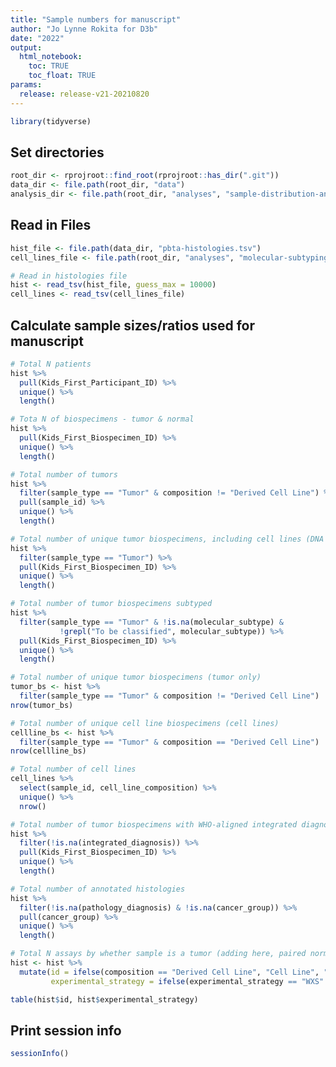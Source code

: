 ```yaml
---
title: "Sample numbers for manuscript"
author: "Jo Lynne Rokita for D3b"
date: "2022"
output: 
  html_notebook:
    toc: TRUE
    toc_float: TRUE
params:
  release: release-v21-20210820
---
```


```r
library(tidyverse)
```

## Set directories 
```r
root_dir <- rprojroot::find_root(rprojroot::has_dir(".git"))
data_dir <- file.path(root_dir, "data")
analysis_dir <- file.path(root_dir, "analyses", "sample-distribution-analysis")
```

## Read in Files
```r
hist_file <- file.path(data_dir, "pbta-histologies.tsv")
cell_lines_file <- file.path(root_dir, "analyses", "molecular-subtyping-HGG", "input", "cell-line-composition.tsv")

# Read in histologies file
hist <- read_tsv(hist_file, guess_max = 10000)
cell_lines <- read_tsv(cell_lines_file)
```

## Calculate sample sizes/ratios used for manuscript

```r
# Total N patients
hist %>%
  pull(Kids_First_Participant_ID) %>%
  unique() %>%
  length()

# Tota N of biospecimens - tumor & normal
hist %>%
  pull(Kids_First_Biospecimen_ID) %>%
  unique() %>%
  length()

# Total number of tumors
hist %>%
  filter(sample_type == "Tumor" & composition != "Derived Cell Line") %>%
  pull(sample_id) %>%
  unique() %>%
  length()

# Total number of unique tumor biospecimens, including cell lines (DNA or RNA)
hist %>%
  filter(sample_type == "Tumor") %>%
  pull(Kids_First_Biospecimen_ID) %>%
  unique() %>%
  length()

# Total number of tumor biospecimens subtyped
hist %>%
  filter(sample_type == "Tumor" & !is.na(molecular_subtype) & 
           !grepl("To be classified", molecular_subtype)) %>%
  pull(Kids_First_Biospecimen_ID) %>%
  unique() %>%
  length()

# Total number of unique tumor biospecimens (tumor only)
tumor_bs <- hist %>%
  filter(sample_type == "Tumor" & composition != "Derived Cell Line")
nrow(tumor_bs)

# Total number of unique cell line biospecimens (cell lines)
cellline_bs <- hist %>%
  filter(sample_type == "Tumor" & composition == "Derived Cell Line")
nrow(cellline_bs)

# Total number of cell lines
cell_lines %>%
  select(sample_id, cell_line_composition) %>%
  unique() %>%
  nrow()

# Total number of tumor biospecimens with WHO-aligned integrated diagnosis
hist %>%
  filter(!is.na(integrated_diagnosis)) %>%
  pull(Kids_First_Biospecimen_ID) %>%
  unique() %>%
  length()

# Total number of annotated histologies
hist %>%
  filter(!is.na(pathology_diagnosis) & !is.na(cancer_group)) %>%
  pull(cancer_group) %>%
  unique() %>%
  length()

# Total N assays by whether sample is a tumor (adding here, paired normal) or cell line (also adding paired normal)
hist <- hist %>%
  mutate(id = ifelse(composition == "Derived Cell Line", "Cell Line", "Non-Cell Line"),
         experimental_strategy = ifelse(experimental_strategy == "WXS" | experimental_strategy == "Targeted Sequencing", "WXS/Panel", experimental_strategy))

table(hist$id, hist$experimental_strategy)

```

## Print session info
```r
sessionInfo()
```
